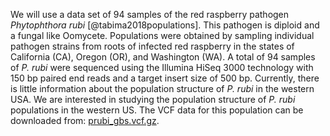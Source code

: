 




We will use a data set of 94 samples of the red raspberry pathogen *Phytophthora rubi* [@tabima2018populations]. 
This pathogen is diploid and a fungal like Oomycete.
Populations were obtained by sampling individual pathogen strains from roots of infected red raspberry in the states of California (CA), Oregon (OR), and Washington (WA). 
A total of 94 samples of *P. rubi* were sequenced using the Illumina HiSeq 3000 technology with 150 bp paired end reads and a target insert size of 500 bp.
Currently, there is little information about the population structure of *P. rubi* in the western USA. 
We are interested in studying the population structure of *P. rubi* populations in the western US.
The VCF data for this population can be downloaded from: [prubi_gbs.vcf.gz](prubi_gbs.vcf.gz).
